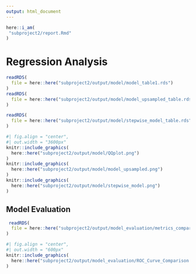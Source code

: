 ---
output: html_document
---

```{r, here-i-am}
here::i_am(
 "subproject2/report.Rmd"
) 
```

# Regression Analysis

```{r, table}
readRDS(
  file = here::here("subproject2/output/model/model_table1.rds") 
)
readRDS(
  file = here::here("subproject2/output/model/model_upsampled_table.rds") 
)

readRDS(
  file = here::here("subproject2/output/model/stepwise_model_table.rds")
)
```


```{r, plot}
#| fig.align = "center",
#| out.width = "3600px"
knitr::include_graphics(
  here::here("subproject2/output/model/QQplot.png")
)
knitr::include_graphics(
  here::here("subproject2/output/model/model_upsampled.png")
)
knitr::include_graphics(
  here::here("subproject2/output/model/stepwise_model.png")
)
```

## Model Evaluation

```{r, table}
 readRDS(
  file = here::here("subproject2/output/model_evaluation/metrics_comparison_table.rds") 
)
```


```{r, plot}
#| fig.align = "center",
#| out.width = "600px"
knitr::include_graphics(
  here::here("subproject2/output/model_evaluation/ROC_Curve_Comparison.png")
)
```
